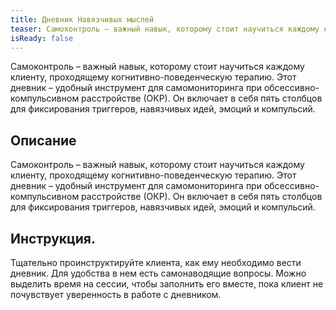 ```yaml
---
title: Дневник Навязчивых мыслей
teaser: Самоконтроль – важный навык, которому стоит научиться каждому клиенту, проходящему когнитивно-поведенческую терапию. Этот дневник – удобный инструмент для самомониторинга при обсессивно-компульсивном расстройстве (ОКР). Он включает в себя пять столбцов для фиксирования триггеров, навязчивых идей, эмоций и компульсий.
isReady: false
---
```


Самоконтроль – важный навык, которому стоит научиться каждому клиенту, проходящему когнитивно-поведенческую терапию. Этот дневник – удобный инструмент для самомониторинга при обсессивно-компульсивном расстройстве (ОКР). Он включает в себя пять столбцов для фиксирования триггеров, навязчивых идей, эмоций и компульсий.

## Описание

Самоконтроль – важный навык, которому стоит научиться каждому клиенту,
проходящему когнитивно-поведенческую терапию. Этот дневник – удобный
инструмент для самомониторинга при обсессивно-компульсивном расстройстве
(ОКР). Он включает в себя пять столбцов для фиксирования триггеров,
навязчивых идей, эмоций и компульсий.

## Инструкция.

Тщательно проинструктируйте клиента, как ему необходимо вести дневник.
Для удобства в нем есть самонаводящие вопросы. Можно выделить время на
сессии, чтобы заполнить его вместе, пока клиент не почувствует
уверенность в работе с дневником.
